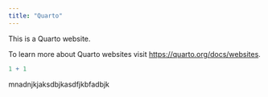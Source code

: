 ```yaml
---
title: "Quarto"
---
```


This is a Quarto website.

To learn more about Quarto websites visit <https://quarto.org/docs/websites>.

```r
1 + 1
```

mnadnjkjaksdbjkasdfjkbfadbjk
